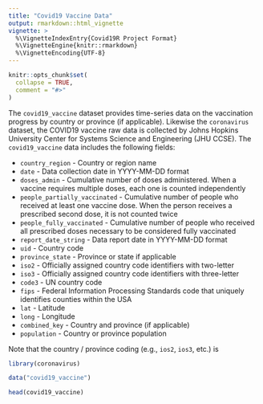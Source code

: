```yaml
---
title: "Covid19 Vaccine Data"
output: rmarkdown::html_vignette
vignette: >
  %\VignetteIndexEntry{Covid19R Project Format}
  %\VignetteEngine{knitr::rmarkdown}
  %\VignetteEncoding{UTF-8}
---
```


```r
knitr::opts_chunk$set(
  collapse = TRUE,
  comment = "#>"
)
```

The `covid19_vaccine` dataset provides time-series data on the vaccination progress by country or province (if applicable). Likewise the `coronavirus` dataset, the COVID19 vaccine raw data is collected by Johns Hopkins University Center for Systems Science and Engineering (JHU CCSE). The `covid19_vaccine` data includes the following fields:

 * `country_region` - Country or region name
* `date` - Data collection date in YYYY-MM-DD format
* `doses_admin` - Cumulative number of doses administered. When a vaccine requires multiple doses, each one is counted independently
* `people_partially_vaccinated` - Cumulative number of people who received at least one vaccine dose. When the person receives a prescribed second dose, it is not counted twice
* `people_fully_vaccinated` - Cumulative number of people who received all prescribed doses necessary to be considered fully vaccinated
* `report_date_string` - Data report date in YYYY-MM-DD format
* `uid` - Country code
* `province_state` - Province or state if applicable
* `iso2` - Officially assigned country code identifiers with two-letter
* `iso3` - Officially assigned country code identifiers with three-letter
* `code3` - UN country code
* `fips` - Federal Information Processing Standards code that uniquely identifies counties within the USA
* `lat` - Latitude
* `long` - Longitude
* `combined_key` - Country and province (if applicable)
* `population` - Country or province population

Note that the country / province coding (e.g., `ios2`, `ios3`, etc.) is 
```r
library(coronavirus)

data("covid19_vaccine")

head(covid19_vaccine)
```

